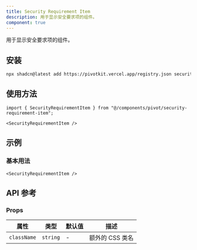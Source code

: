 ```yaml
---
title: Security Requirement Item
description: 用于显示安全要求项的组件。
component: true
---
```


用于显示安全要求项的组件。

<ComponentPreview name="security-requirement-item-demo" />

## 安装

```bash
npx shadcn@latest add https://pivotkit.vercel.app/registry.json security-requirement-item
```

## 使用方法

```tsx
import { SecurityRequirementItem } from "@/components/pivot/security-requirement-item";
```

```tsx
<SecurityRequirementItem />
```

## 示例

### 基本用法

```tsx
<SecurityRequirementItem />
```

## API 参考

### Props

| 属性        | 类型     | 默认值 | 描述            |
| ----------- | -------- | ------ | --------------- |
| `className` | `string` | -      | 额外的 CSS 类名 |
